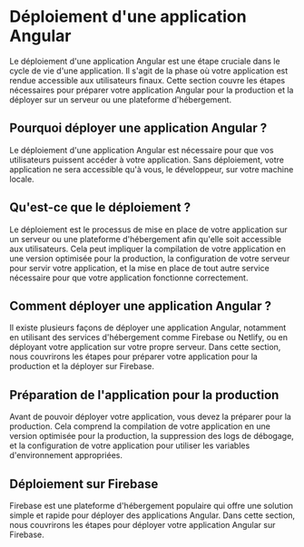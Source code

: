 # Déploiement d'une application Angular

Le déploiement d'une application Angular est une étape cruciale dans le cycle de vie d'une application. Il s'agit de la phase où votre application est rendue accessible aux utilisateurs finaux. Cette section couvre les étapes nécessaires pour préparer votre application Angular pour la production et la déployer sur un serveur ou une plateforme d'hébergement.

## Pourquoi déployer une application Angular ?

Le déploiement d'une application Angular est nécessaire pour que vos utilisateurs puissent accéder à votre application. Sans déploiement, votre application ne sera accessible qu'à vous, le développeur, sur votre machine locale.

## Qu'est-ce que le déploiement ?

Le déploiement est le processus de mise en place de votre application sur un serveur ou une plateforme d'hébergement afin qu'elle soit accessible aux utilisateurs. Cela peut impliquer la compilation de votre application en une version optimisée pour la production, la configuration de votre serveur pour servir votre application, et la mise en place de tout autre service nécessaire pour que votre application fonctionne correctement.

## Comment déployer une application Angular ?

Il existe plusieurs façons de déployer une application Angular, notamment en utilisant des services d'hébergement comme Firebase ou Netlify, ou en déployant votre application sur votre propre serveur. Dans cette section, nous couvrirons les étapes pour préparer votre application pour la production et la déployer sur Firebase.

## Préparation de l'application pour la production

Avant de pouvoir déployer votre application, vous devez la préparer pour la production. Cela comprend la compilation de votre application en une version optimisée pour la production, la suppression des logs de débogage, et la configuration de votre application pour utiliser les variables d'environnement appropriées.

## Déploiement sur Firebase

Firebase est une plateforme d'hébergement populaire qui offre une solution simple et rapide pour déployer des applications Angular. Dans cette section, nous couvrirons les étapes pour déployer votre application Angular sur Firebase.